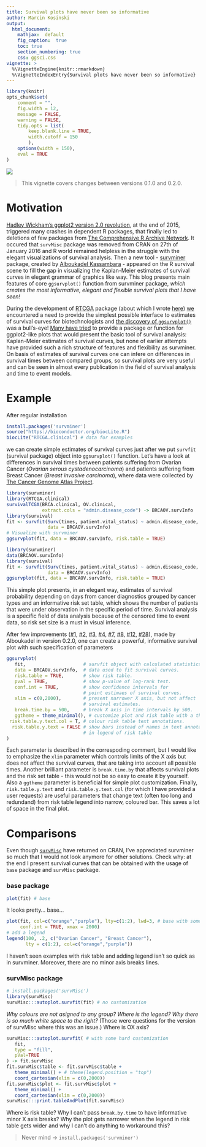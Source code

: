 ```yaml
---
title: Survival plots have never been so informative
author: Marcin Kosinski
output:
  html_document:
    mathjax:  default
    fig_caption:  true
    toc: true
    section_numbering: true
    css: ggsci.css
vignette: >
  %\VignetteEngine{knitr::rmarkdown}
  %\VignetteIndexEntry{Survival plots have never been so informative}
---
```

```r
library(knitr)
opts_chunk$set(
	comment = "",
	fig.width = 12, 
	message = FALSE,
	warning = FALSE,
	tidy.opts = list(
		keep.blank.line = TRUE,
		width.cutoff = 150
		),
	options(width = 150),
	eval = TRUE
)
```
<img src="survminer_orly.png" class="fit image">

> This vignette covers changes between versions 0.1.0 and 0.2.0.

# Motivation

[Hadley Wickham's ggplot2 version 2.0 revolution](http://www.r-bloggers.com/ggplot-2-0-0/), at the end of 2015, triggered many crashes in dependent R packages, that finally led to deletions of few packages from [The Comprehensive R Archive Network](https://cran.r-project.org/). It occured that `survMisc` package was removed from CRAN on 27th of January 2016 and R world remained helpless in the struggle with the elegant visualizations of survival analysis. Then a new tool - [survminer](https://cran.r-project.org/package=survminer) package, created by [Alboukadel Kassambara](https://github.com/kassambara) - appeared on the R survival scene to fill the gap in visualizing the Kaplan-Meier estimates of survival curves in elegant grammar of graphics like way. This blog presents main features of core `ggsurvplot()` function from survminer package, *which creates the most informative, elegant and flexible survival plots that I have seen!*


During the development of [RTCGA](http://rtcga.github.io/RTCGA/) package (about which I wrote [here](http://r-addict.com/2016/05/04/RTCGA-Quick-Guide.html)) [we](https://github.com/orgs/RTCGA/people) encountered a need to provide the simplest possible interface to estimates of survival curves for biotechnologists and [the discovery of `ggsurvplot()`](http://www.sthda.com/english/wiki/survminer-r-package-survival-data-analysis-and-visualization) was a bull's-eye! [Many have tried](https://github.com/hadley/ggplot2/issues/1080) to provide a package or function for ggplot2-like plots that would present the basic tool of survival analysis: Kaplan-Meier estimates of survival curves, but none of earlier attempts have provided such a rich structure of features and flexibility as survminer. 
On basis of estimates of survival curves one can infere on differences in survival times between compared groups, so survival plots are very useful and can be seen in almost every publication in the field of survival analysis and time to event models. 

# Example

After regular installation 

```r
install.packages('survminer')
source("https://bioconductor.org/biocLite.R")
biocLite("RTCGA.clinical") # data for examples
```

we can create simple estimates of survival curves just after we put `survfit` (survival package) object into `ggsurvplot()` function. Let's have a look at differences in survival times between patients suffering from Ovarian Cancer (*Ovarian serous cystadenocarcinoma*) and patients suffering from Breast Cancer (*Breast invasive carcinoma*), where data were collected by [The Cancer Genome Atlas Project](http://cancergenome.nih.gov/).

```r
library(survminer)
library(RTCGA.clinical)
survivalTCGA(BRCA.clinical, OV.clinical,
             extract.cols = "admin.disease_code") -> BRCAOV.survInfo
library(survival)
fit <- survfit(Surv(times, patient.vital_status) ~ admin.disease_code,
               data = BRCAOV.survInfo)
# Visualize with survminer
ggsurvplot(fit, data = BRCAOV.survInfo, risk.table = TRUE)
```
    
```r
library(survminer)
data(BRCAOV.survInfo)
library(survival)
fit <- survfit(Surv(times, patient.vital_status) ~ admin.disease_code,
               data = BRCAOV.survInfo)
ggsurvplot(fit, data = BRCAOV.survInfo, risk.table = TRUE)
```

This simple plot presents, in an elegant way, estimates of survival probability depending on days from cancer diagnostics grouped by cancer types and an informative risk set table, which shows the number of patients that were under observation in the specific period of time. Survival analysis is a specific field of data analysis because of the censored time to event data, so risk set size is a must in visual inference.

After few improvements ([#1](https://github.com/kassambara/survminer/issues/1), [#2](https://github.com/kassambara/survminer/issues/2), [#3](https://github.com/kassambara/survminer/issues/3), [#4](https://github.com/kassambara/survminer/issues/4), [#7](https://github.com/kassambara/survminer/issues/7), [#8](https://github.com/kassambara/survminer/issues/8), [#12](https://github.com/kassambara/survminer/issues/12),
[#28](https://github.com/kassambara/survminer/issues/28)), made by Alboukadel in version 0.2.0, one can create a powerful, informative survival plot with such specification of parameters

```r
ggsurvplot(
   fit,                     # survfit object with calculated statistics.
   data = BRCAOV.survInfo,  # data used to fit survival curves. 
   risk.table = TRUE,       # show risk table.
   pval = TRUE,             # show p-value of log-rank test.
   conf.int = TRUE,         # show confidence intervals for 
                            # point estimaes of survival curves.
   xlim = c(0,2000),        # present narrower X axis, but not affect
                            # survival estimates.
   break.time.by = 500,     # break X axis in time intervals by 500.
   ggtheme = theme_minimal(), # customize plot and risk table with a theme.
 risk.table.y.text.col = T, # colour risk table text annotations.
  risk.table.y.text = FALSE # show bars instead of names in text annotations
                            # in legend of risk table
)
```

Each parameter is described in the correspoding comment, but I would like to emphasize the `xlim` parameter which controls limits of the X axis but does not affect the survival curves, that are taking into account all possible times. Another brilliant parameter is `break.time.by` that affects survival plots and the risk set table - this would not be so easy to create it by yourself. Also a `ggtheme` parameter is beneficial for simple plot customization. Finally, `risk.table.y.text` and `risk.table.y.text.col` (for which I have provided a user requests) are useful parameters that change text (often too long and redundand) from risk table legend into narrow, coloured bar. This saves a lot of space in the final plot.

# Comparisons

Even though [`survMisc`](https://cran.r-project.org/package=survMisc) have returned on CRAN, I've appreciated survminer so much that I would not look anymore for other solutions. Check why: at the end I present survival curves that can be obtained with the usage of `base` package and `survMisc` package.

### base package

```r
plot(fit) # base
```

It looks pretty... base...

```r
plot(fit, col=c("orange","purple"), lty=c(1:2), lwd=3, # base with some customization
     conf.int = TRUE, xmax = 2000)
# add a legend
legend(100, .2, c("Ovarian Cancer", "Breast Cancer"), 
       lty = c(1:2), col=c("orange","purple"))
```

I haven't seen examples with risk table and adding legend isn't so quick as in survminer. Moreover, there are no minor axis breaks lines.

### survMisc package

```r
# install.packages('survMisc')
library(survMisc)
survMisc:::autoplot.survfit(fit) # no customization

```

*Why colours are not asigned to any group? Where is the legend? Why there is so much white space to the right?* (Those were questions for the version of survMisc where this was an issue.) Where is OX axis?

```r
survMisc:::autoplot.survfit( # with some hard customization
   fit,
   type = "fill",
   pVal=TRUE
) -> fit.survMisc 
fit.survMisc$table <- fit.survMisc$table +
   theme_minimal() + # theme(legend.position = "top")
   coord_cartesian(xlim = c(0,2000))
fit.survMisc$plot <- fit.survMisc$plot +
   theme_minimal() + 
   coord_cartesian(xlim = c(0,2000))
survMisc:::print.tableAndPlot(fit.survMisc)
```

Where is risk table? Why I can't pass `break.by.time` to have informative minor X axis breaks? Why the plot gets narrower when the legend in risk table gets wider and why I can't do anything to workaround this? 

> Never mind -> `install.packages('survminer')`
